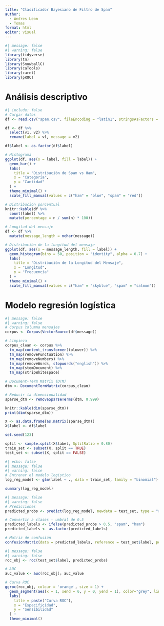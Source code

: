 ```yaml
---
title: "Clasificador Bayesiano de Filtro de Spam"
author: 
  - Andres Leon
  - Tomas
format: html
editor: visual
---
```


```r
#| message: false
#| warning: false
library(tidyverse)
library(tm)
library(SnowballC)
library(caTools)
library(caret)
library(pROC)
```

# Análisis descriptivo

```r
#| include: false
# Cargar datos
df <- read.csv("spam.csv", fileEncoding = "latin1", stringsAsFactors = FALSE)

df <- df %>%
  select(v1, v2) %>%
  rename(label = v1, message = v2)

df$label <- as.factor(df$label)
```

```r
# Histograma
ggplot(df, aes(x = label, fill = label)) +
  geom_bar() +
  labs(
    title = "Distribución de Spam vs Ham",
    x = "Categoría",
    y = "Cantidad"
  ) +
  theme_minimal() +
  scale_fill_manual(values = c("ham" = "blue", "spam" = "red"))

# Distribución porcentual
knitr::kable(df %>%
  count(label) %>%
  mutate(percentage = n / sum(n) * 100))
```

```r
# Longitud del mensaje
df <- df %>%
  mutate(message_length = nchar(message))

# Distribución de la longitud del mensaje
ggplot(df, aes(x = message_length, fill = label)) +
  geom_histogram(bins = 50, position = "identity", alpha = 0.7) +
  labs(
    title = "Distribución de la Longitud del Mensaje",
    x = "Longitud",
    y = "Frecuencia"
  ) +
  theme_minimal() +
  scale_fill_manual(values = c("ham" = "skyblue", "spam" = "salmon"))
```

# Modelo regresión logística

```r
#| message: false
#| warning: false
# Corpus columna mensajes
corpus <- Corpus(VectorSource(df$message))

# Limpieza
corpus_clean <- corpus %>%
  tm_map(content_transformer(tolower)) %>%
  tm_map(removePunctuation) %>%
  tm_map(removeNumbers) %>%
  tm_map(removeWords, stopwords("english")) %>%
  tm_map(stemDocument) %>%
  tm_map(stripWhitespace)

# Document-Term Matrix (DTM)
dtm <- DocumentTermMatrix(corpus_clean)

# Reducir la dimensionalidad
sparse_dtm <- removeSparseTerms(dtm, 0.999)

knitr::kable(dim(sparse_dtm))
print(dim(sparse_dtm))

X <- as.data.frame(as.matrix(sparse_dtm))
X$label <- df$label
```

```r
set.seed(123)

split <- sample.split(X$label, SplitRatio = 0.80)
train_set <- subset(X, split == TRUE)
test_set <- subset(X, split == FALSE)
```

```r
#| echo: false
#| message: false
#| warning: false
# Entrenar el modelo logistico
log_reg_model <- glm(label ~ ., data = train_set, family = "binomial")

summary(log_reg_model)
```

```r
#| message: false
#| warning: false
# Predicciones
predicted_probs <- predict(log_reg_model, newdata = test_set, type = "response")

# Convertir a clases - umbral de 0.5
predicted_labels <- ifelse(predicted_probs > 0.5, "spam", "ham")
predicted_labels <- as.factor(predicted_labels)

# Matriz de confusión
confusionMatrix(data = predicted_labels, reference = test_set$label, positive = "spam")
```

```r
#| message: false
#| warning: false
roc_obj <- roc(test_set$label, predicted_probs)

# AUC
auc_value <- auc(roc_obj); auc_value

# Curva ROC
ggroc(roc_obj, colour = 'orange', size = 1) +
  geom_segment(aes(x = 1, xend = 0, y = 0, yend = 1), color="grey", linetype="dashed") +
  labs(
    title = paste("Curva ROC"),
    x = "Especificidad",
    y = "Sensibilidad"
  ) +
  theme_minimal()
```
